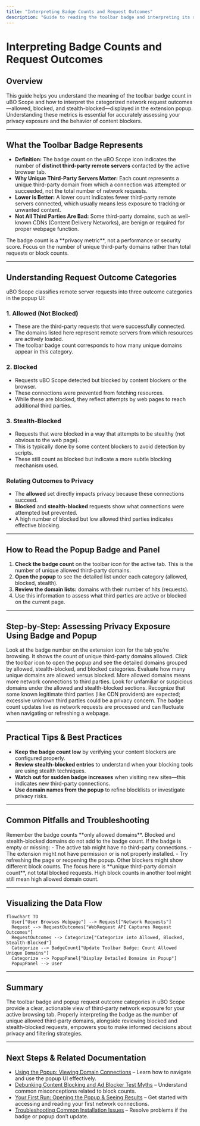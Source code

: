 ```yaml
---
title: "Interpreting Badge Counts and Request Outcomes"
description: "Guide to reading the toolbar badge and interpreting its significance. Learn how to distinguish between allowed, blocked, and stealth requests, and why the count of unique third-party servers is a critical metric for privacy."
---
```


# Interpreting Badge Counts and Request Outcomes

## Overview

This guide helps you understand the meaning of the toolbar badge count in uBO Scope and how to interpret the categorized network request outcomes—allowed, blocked, and stealth-blocked—displayed in the extension popup. Understanding these metrics is essential for accurately assessing your privacy exposure and the behavior of content blockers.

---

## What the Toolbar Badge Represents

- **Definition:** The badge count on the uBO Scope icon indicates the number of **distinct third-party remote servers** contacted by the active browser tab.
- **Why Unique Third-Party Servers Matter:** Each count represents a unique third-party domain from which a connection was attempted or succeeded, not the total number of network requests.
- **Lower is Better:** A lower count indicates fewer third-party remote servers connected, which usually means less exposure to tracking or unwanted content.
- **Not All Third Parties Are Bad:** Some third-party domains, such as well-known CDNs (Content Delivery Networks), are benign or required for proper webpage function.

<Tip>
The badge count is a **privacy metric**, not a performance or security score. Focus on the number of unique third-party domains rather than total requests or block counts.
</Tip>

---

## Understanding Request Outcome Categories

uBO Scope classifies remote server requests into three outcome categories in the popup UI:

### 1. Allowed (Not Blocked)

- These are the third-party requests that were successfully connected.
- The domains listed here represent remote servers from which resources are actively loaded.
- The toolbar badge count corresponds to how many unique domains appear in this category.

### 2. Blocked

- Requests uBO Scope detected but blocked by content blockers or the browser.
- These connections were prevented from fetching resources.
- While these are blocked, they reflect attempts by web pages to reach additional third parties.

### 3. Stealth-Blocked

- Requests that were blocked in a way that attempts to be stealthy (not obvious to the web page).
- This is typically done by some content blockers to avoid detection by scripts.
- These still count as blocked but indicate a more subtle blocking mechanism used.


### Relating Outcomes to Privacy

- The **allowed** set directly impacts privacy because these connections succeed.
- **Blocked** and **stealth-blocked** requests show what connections were attempted but prevented.
- A high number of blocked but low allowed third parties indicates effective blocking.

---

## How to Read the Popup Badge and Panel

1. **Check the badge count** on the toolbar icon for the active tab. This is the number of unique allowed third-party domains.
2. **Open the popup** to see the detailed list under each category (allowed, blocked, stealth).
3. **Review the domain lists:** domains with their number of hits (requests).
4. Use this information to assess what third parties are active or blocked on the current page.

---

## Step-by-Step: Assessing Privacy Exposure Using Badge and Popup

<Steps>
<Step title="Observe the Toolbar Badge">
Look at the badge number on the extension icon for the tab you’re browsing. It shows the count of unique third-party domains allowed.
</Step>
<Step title="Open the Popup Panel">
Click the toolbar icon to open the popup and see the detailed domains grouped by allowed, stealth-blocked, and blocked categories.
</Step>
<Step title="Compare Allowed vs. Blocked">
Evaluate how many unique domains are allowed versus blocked. More allowed domains means more network connections to third parties.
</Step>
<Step title="Identify Domains of Interest">
Look for unfamiliar or suspicious domains under the allowed and stealth-blocked sections.
</Step>
<Step title="Use Context to Interpret Results">
Recognize that some known legitimate third parties (like CDN providers) are expected; excessive unknown third parties could be a privacy concern.
</Step>
</Steps>

<Info>
The badge count updates live as network requests are processed and can fluctuate when navigating or refreshing a webpage.
</Info>

---

## Practical Tips & Best Practices

- **Keep the badge count low** by verifying your content blockers are configured properly.
- **Review stealth-blocked entries** to understand when your blocking tools are using stealth techniques.
- **Watch out for sudden badge increases** when visiting new sites—this indicates new third-party connections.
- **Use domain names from the popup** to refine blocklists or investigate privacy risks.

---

## Common Pitfalls and Troubleshooting

<AccordionGroup title="Common Interpretation Issues">
<Accordion title="Confusing Allowed vs. Blocked Requests">
Remember the badge counts **only allowed domains**. Blocked and stealth-blocked domains do not add to the badge count.
</Accordion>
<Accordion title="Badge Shows No Count or Blank">
If the badge is empty or missing:
- The active tab might have no third-party connections.
- The extension might not have permission or is not properly installed.
- Try refreshing the page or reopening the popup.
</Accordion>
<Accordion title="High Badge Count but Low Block Count on Other Tools">
Other blockers might show different block counts. The focus here is **unique third-party domain count**, not total blocked requests. High block counts in another tool might still mean high allowed domain count.
</Accordion>
</AccordionGroup>

---

## Visualizing the Data Flow

```mermaid
flowchart TD
  User["User Browses Webpage"] --> Request["Network Requests"]
  Request --> RequestOutcomes["WebRequest API Captures Request Outcomes"]
  RequestOutcomes --> Categorize["Categorize into Allowed, Blocked, Stealth-Blocked"]
  Categorize --> BadgeCount["Update Toolbar Badge: Count Allowed Unique Domains"]
  Categorize --> PopupPanel["Display Detailed Domains in Popup"]
  PopupPanel --> User
```
---

## Summary

The toolbar badge and popup request outcome categories in uBO Scope provide a clear, actionable view of third-party network exposure for your active browsing tab. Properly interpreting the badge as the number of unique allowed third-party domains, alongside reviewing blocked and stealth-blocked requests, empowers you to make informed decisions about privacy and filtering strategies.

---

## Next Steps & Related Documentation

- [Using the Popup: Viewing Domain Connections](../guides/getting-started-ubo-scope/using-the-popup) – Learn how to navigate and use the popup UI effectively.
- [Debunking Content Blocking and Ad Blocker Test Myths](../guides/real-world-usage-analysis/debunking-content-blocking-myths) – Understand common misconceptions related to block counts.
- [Your First Run: Opening the Popup & Seeing Results](../../getting-started/setup-begin/first-launch) – Get started with accessing and reading your first network connections.
- [Troubleshooting Common Installation Issues](../../getting-started/troubleshoot-validate/troubleshooting-install) – Resolve problems if the badge or popup don’t update.
